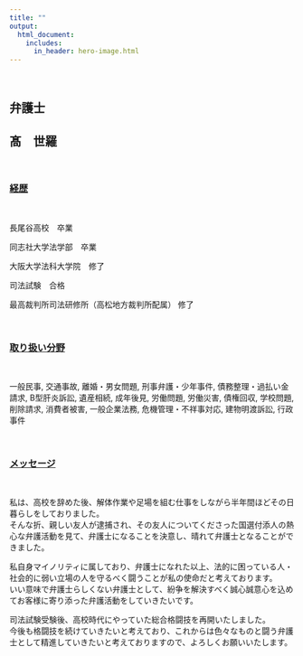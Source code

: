 ```yaml
---
title: ""
output:
  html_document:
    includes:
      in_header: hero-image.html
---
```


<!-- Google tag (gtag.js) -->
<script async src="https://www.googletagmanager.com/gtag/js?id=G-7WHKSS4NSD"></script>
<script>
  window.dataLayer = window.dataLayer || [];
  function gtag(){dataLayer.push(arguments);}
  gtag('js', new Date());

  gtag('config', 'G-7WHKSS4NSD');
</script>
<!-- Google tag (gtag.js) -->

<br>

## 弁護士　

## 髙　世羅

<br>

### [経歴]{.ul}

<br>

長尾谷高校　卒業

同志社大学法学部　卒業

大阪大学法科大学院　修了

司法試験　合格

最高裁判所司法研修所（高松地方裁判所配属） 修了

<br>

### [取り扱い分野]{.ul}

<br>

一般民事, 交通事故, 離婚・男女問題, 刑事弁護・少年事件, 債務整理・過払い金請求, B型肝炎訴訟, 遺産相続, 成年後見, 労働問題, 労働災害, 債権回収, 学校問題, 削除請求, 消費者被害, 一般企業法務, 危機管理・不祥事対応, 建物明渡訴訟, 行政事件

<br>

### [メッセージ]{.ul}

<br>

私は、高校を辞めた後、解体作業や足場を組む仕事をしながら半年間ほどその日暮らしをしておりました。\
そんな折、親しい友人が逮捕され、その友人についてくださった国選付添人の熱心な弁護活動を見て、弁護士になることを決意し、晴れて弁護士となることができました。

私自身マイノリティに属しており、弁護士になれた以上、法的に困っている人・社会的に弱い立場の人を守るべく闘うことが私の使命だと考えております。\
いい意味で弁護士らしくない弁護士として、紛争を解決すべく誠心誠意心を込めてお客様に寄り添った弁護活動をしていきたいです。

司法試験受験後、高校時代にやっていた総合格闘技を再開いたしました。\
今後も格闘技を続けていきたいと考えており、これからは色々なものと闘う弁護士として精進していきたいと考えておりますので、よろしくお願いいたします。
